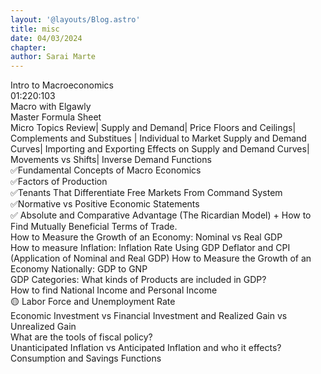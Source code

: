 ```yaml
---
layout: '@layouts/Blog.astro'
title: misc
date: 04/03/2024
chapter: 
author: Sarai Marte
---
```



Intro to Macroeconomics  
01:220:103   
Macro with Elgawly  
Master Formula Sheet  
Micro Topics Review| Supply and Demand| Price Floors and Ceilings| Complements and Substitues | Individual to Market Supply and Demand Curves| Importing and Exporting Effects on Supply and Demand Curves| Movements vs Shifts| Inverse Demand Functions  
✅Fundamental Concepts of Macro Economics  
✅Factors of Production  
✅Tenants That Differentiate Free Markets From Command System  
✅Normative vs Positive Economic Statements  
✅ Absolute and Comparative Advantage (The Ricardian Model) + How to Find Mutually Beneficial Terms of Trade.  
How to Measure the Growth of an Economy: Nominal vs Real GDP  
How to measure Inflation: Inflation Rate Using GDP Deflator and CPI (Application of Nominal and Real GDP)
How to Measure the Growth of an Economy Nationally: GDP to GNP  
GDP Categories: What kinds of Products are included in GDP?  
How to find National Income and Personal Income  
🟡 Labor Force and Unemployment Rate  
Economic Investment vs Financial Investment and Realized Gain vs Unrealized Gain  
What are the tools of fiscal policy?  
Unanticipated Inflation vs Anticipated Inflation and who it effects?  
Consumption and Savings Functions  
